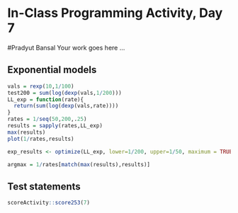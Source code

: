 # In-Class Programming Activity, Day 7
#Pradyut Bansal
Your work goes here ...

## Exponential models

```r
vals = rexp(10,1/100) 
test200 = sum(log(dexp(vals,1/200)))
LL_exp = function(rate){
  return(sum(log(dexp(vals,rate))))
}
rates = 1/seq(50,200,.25)
results = sapply(rates,LL_exp)
max(results)
plot(1/rates,results)

exp_results <- optimize(LL_exp, lower=1/200, upper=1/50, maximum = TRUE)

argmax = 1/rates[match(max(results),results)]
```


## Test statements

```r
scoreActivity::score253(7)
```